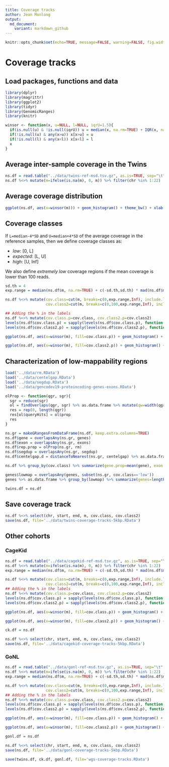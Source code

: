 ```yaml
---
title: Coverage tracks
author: Jean Monlong
output:
  md_document:
    variant: markdown_github
---
```


```r
knitr::opts_chunk$set(echo=TRUE, message=FALSE, warning=FALSE, fig.width=10, tidy=TRUE)
```

# Coverage tracks

## Load packages, functions and data

```r
library(dplyr)
library(magrittr)
library(ggplot2)
library(tidyr)
library(GenomicRanges)
library(knitr)

winsor <- function(x, u=NULL, l=NULL, iqrU=1.5){
  if(is.null(u) & !is.null(iqrU)) u = median(x, na.rm=TRUE) + IQR(x, na.rm=TRUE) * (.5+iqrU)
  if(!is.null(u) & any(x>u)) x[x>u] = u
  if(!is.null(l) & any(x<l)) x[x<l] = l
  x
}
```

## Average inter-sample coverage in the Twins

```r
ns.df = read.table("../data/twins-ref-msd.tsv.gz", as.is=TRUE, sep="\t", header=TRUE)
ns.df %<>% mutate(m=ifelse(is.na(m), 0, m)) %>% filter(chr %in% 1:22)
```

## Average coverage distribution

```r
ggplot(ns.df, aes(x=winsor(m))) + geom_histogram() + theme_bw() + xlab('average coverage in the reference samples (top IQR winsorized)') + ylab('5 Kbp bin')
```

## Coverage classes

If `L=median-4*SD` and `U=median+4*SD` of the average coverage in the reference samples, then we define coverage classes as:

- *low*: [0, L]
- *expected*: [L, U]
- *high*: [U, Inf]

We also define *extremely low* coverage regions if the mean coverage is lower than 100 reads.

```r
sd.th = 4
exp.range = median(ns.df$m, na.rm=TRUE) + c(-sd.th,sd.th) * mad(ns.df$m, na.rm=TRUE)

ns.df %<>% mutate(cov.class=cut(m, breaks=c(0,exp.range,Inf), include.lowest = TRUE, labels = c("low","expected","high")),
                  cov.class2=cut(m, breaks=c(0,100,exp.range,Inf), include.lowest = TRUE, labels = c("extremely low", "low","expected","high")))

## Adding the % in the labels
ns.df %<>% mutate(cov.class.p=cov.class, cov.class2.p=cov.class2)
levels(ns.df$cov.class.p) = sapply(levels(ns.df$cov.class.p), function(name)paste0(name, " (", round(mean(ns.df$cov.class.p==name),3)*100, "%)"))
levels(ns.df$cov.class2.p) = sapply(levels(ns.df$cov.class2.p), function(name)paste0(name, " (", round(mean(ns.df$cov.class2.p==name),3)*100, "%)"))

ggplot(ns.df, aes(x=winsor(m), fill=cov.class.p)) + geom_histogram() + theme_bw() + xlab('average coverage in the reference samples (top IQR winsorized)') + ylab('5 Kbp bin') + theme(legend.position=c(0.01,.99),legend.justification=c(0,1)) + scale_fill_hue(name="coverage class")

ggplot(ns.df, aes(x=winsor(m), fill=cov.class2.p)) + geom_histogram() + theme_bw() + xlab('average coverage in the reference samples (top IQR winsorized)') + ylab('5 Kbp bin') + theme(legend.position=c(0.01,.99),legend.justification=c(0,1)) + scale_fill_hue(name="coverage class")
```

## Characterization of low-mappability regions

```r
load('../data/rm.RData')
load('../data/centelgap.RData')
load('../data/segdup.RData')
load('../data/gencodev19-proteincoding-genes-exons.RData')

olProp <- function(qgr, sgr){
  sgr = reduce(sgr)
  ol = findOverlaps(qgr, sgr) %>% as.data.frame %>% mutate(qw=width(qgr)[queryHits], qsw=width(pintersect(qgr[queryHits], sgr[subjectHits]))) %>% group_by(queryHits) %>% summarize(prop=sum(qsw/qw))
  res = rep(0, length(qgr))
  res[ol$queryHits] = ol$prop
  res
}

ns.gr = makeGRangesFromDataFrame(ns.df, keep.extra.columns=TRUE)
ns.df$gene = overlapsAny(ns.gr, genes)
ns.df$exon = overlapsAny(ns.gr, exons)
ns.df$rep.prop = olProp(ns.gr, rm)
ns.df$segdup = overlapsAny(ns.gr, segdup)
ns.df$centelgap.d = distanceToNearest(ns.gr, centelgap) %>% as.data.frame %>% .$distance

ns.df %>% group_by(cov.class) %>% summarize(gene.prop=mean(gene), exon.prop=mean(exon), rep.prop=mean(rep.prop), segdup.prop=mean(segdup), centelgap.1mb=mean(centelgap.d<1e6)) %>% kable(digits=3)

genes$lowmap = overlapsAny(genes, subset(ns.gr, cov.class=='low'))
genes %>% as.data.frame %>% group_by(lowmap) %>% summarize(genes=length(unique(gene_name))) %>% kable
```

```r
twins.df = ns.df
```

## Save coverage track

```r
ns.df %<>% select(chr, start, end, m, cov.class, cov.class2)
save(ns.df, file='../data/twins-coverage-tracks-5kbp.RData')
```

## Other cohorts

### CageKid

```r
ns.df = read.table("../data/cagekid-ref-msd.tsv.gz", as.is=TRUE, sep="\t", header=TRUE)
ns.df %<>% mutate(m=ifelse(is.na(m), 0, m)) %>% filter(chr %in% 1:22)
exp.range = median(ns.df$m, na.rm=TRUE) + c(-sd.th,sd.th) * mad(ns.df$m, na.rm=TRUE)

ns.df %<>% mutate(cov.class=cut(m, breaks=c(0,exp.range,Inf), include.lowest = TRUE, labels = c("low","expected","high")),
                  cov.class2=cut(m, breaks=c(0,100,exp.range,Inf), include.lowest = TRUE, labels = c("extremely low", "low","expected","high")))
## Adding the % in the labels
ns.df %<>% mutate(cov.class.p=cov.class, cov.class2.p=cov.class2)
levels(ns.df$cov.class.p) = sapply(levels(ns.df$cov.class.p), function(name)paste0(name, " (", round(mean(ns.df$cov.class.p==name),3)*100, "%)"))
levels(ns.df$cov.class2.p) = sapply(levels(ns.df$cov.class2.p), function(name)paste0(name, " (", round(mean(ns.df$cov.class2.p==name),3)*100, "%)"))

ggplot(ns.df, aes(x=winsor(m), fill=cov.class.p)) + geom_histogram() + theme_bw() + xlab('average coverage in the reference samples (top IQR winsorized)') + ylab('5 Kbp bin') + theme(legend.position=c(0.01,.99),legend.justification=c(0,1)) + scale_fill_hue(name="coverage class")

ggplot(ns.df, aes(x=winsor(m), fill=cov.class2.p)) + geom_histogram() + theme_bw() + xlab('average coverage in the reference samples (top IQR winsorized)') + ylab('5 Kbp bin') + theme(legend.position=c(0.01,.99),legend.justification=c(0,1)) + scale_fill_hue(name="coverage class")
```

```r
ck.df = ns.df
```

```r
ns.df %<>% select(chr, start, end, m, cov.class, cov.class2)
save(ns.df, file='../data/cagekid-coverage-tracks-5kbp.RData')
```

### GoNL

```r
ns.df = read.table("../data/gonl-ref-msd.tsv.gz", as.is=TRUE, sep="\t", header=TRUE)
ns.df %<>% mutate(m=ifelse(is.na(m), 0, m)) %>% filter(chr %in% 1:22)
exp.range = median(ns.df$m, na.rm=TRUE) + c(-sd.th,sd.th) * mad(ns.df$m, na.rm=TRUE)

ns.df %<>% mutate(cov.class=cut(m, breaks=c(0,exp.range,Inf), include.lowest = TRUE, labels = c("low","expected","high")),
                  cov.class2=cut(m, breaks=c(0,100,exp.range,Inf), include.lowest = TRUE, labels = c("extremely low", "low","expected","high")))
## Adding the % in the labels
ns.df %<>% mutate(cov.class.p=cov.class, cov.class2.p=cov.class2)
levels(ns.df$cov.class.p) = sapply(levels(ns.df$cov.class.p), function(name)paste0(name, " (", round(mean(ns.df$cov.class.p==name),3)*100, "%)"))
levels(ns.df$cov.class2.p) = sapply(levels(ns.df$cov.class2.p), function(name)paste0(name, " (", round(mean(ns.df$cov.class2.p==name),3)*100, "%)"))

ggplot(ns.df, aes(x=winsor(m), fill=cov.class.p)) + geom_histogram() + theme_bw() + xlab('average coverage in the reference samples (top IQR winsorized)') + ylab('5 Kbp bin') + theme(legend.position=c(0.01,.99),legend.justification=c(0,1)) + scale_fill_hue(name="coverage class")

ggplot(ns.df, aes(x=winsor(m), fill=cov.class2.p)) + geom_histogram() + theme_bw() + xlab('average coverage in the reference samples (top IQR winsorized)') + ylab('5 Kbp bin') + theme(legend.position=c(0.01,.99),legend.justification=c(0,1)) + scale_fill_hue(name="coverage class")
```

```r
gonl.df = ns.df
```

```r
ns.df %<>% select(chr, start, end, m, cov.class, cov.class2)
save(ns.df, file='../data/gonl-coverage-tracks-5kbp.RData')
```

```r
save(twins.df, ck.df, gonl.df, file='wgs-coverage-tracks.RData')
```

